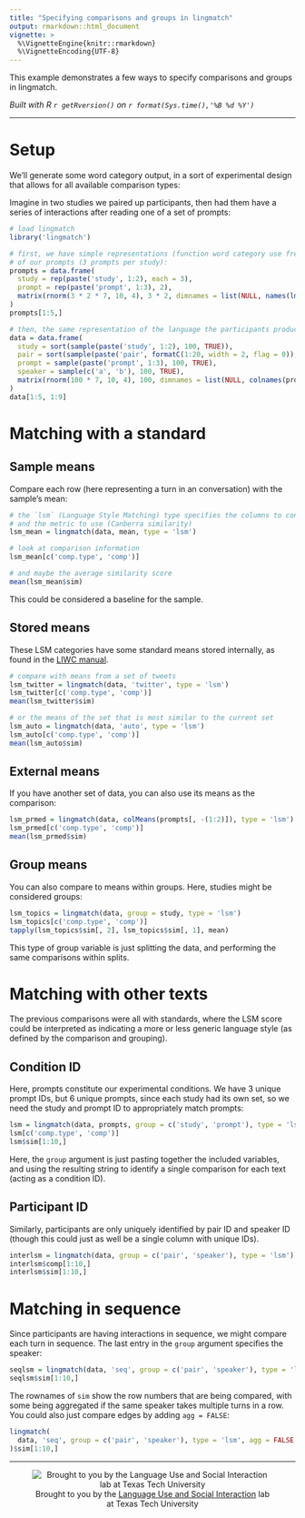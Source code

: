 ```yaml
---
title: "Specifying comparisons and groups in lingmatch"
output: rmarkdown::html_document
vignette: >
  %\VignetteEngine{knitr::rmarkdown}
  %\VignetteEncoding{UTF-8}
---
```


This example demonstrates a few ways to specify comparisons and groups in lingmatch.

*Built with R 
`r getRversion()`
on 
`r format(Sys.time(),'%B %d %Y')`*

***
# Setup

We'll generate some word category output, in a sort of experimental design that allows for all available comparison types: 

Imagine in two studies we paired up participants, then had them have a series of interactions after reading one of a set of prompts:
```r
# load lingmatch
library('lingmatch')

# first, we have simple representations (function word category use frequencies)
# of our prompts (3 prompts per study):
prompts = data.frame(
  study = rep(paste('study', 1:2), each = 3),
  prompt = rep(paste('prompt', 1:3), 2),
  matrix(rnorm(3 * 2 * 7, 10, 4), 3 * 2, dimnames = list(NULL, names(lma_dict(1:7))))
)
prompts[1:5,]

# then, the same representation of the language the participants produced:
data = data.frame(
  study = sort(sample(paste('study', 1:2), 100, TRUE)),
  pair = sort(sample(paste('pair', formatC(1:20, width = 2, flag = 0)), 100, TRUE)),
  prompt = sample(paste('prompt', 1:3), 100, TRUE),
  speaker = sample(c('a', 'b'), 100, TRUE),
  matrix(rnorm(100 * 7, 10, 4), 100, dimnames = list(NULL, colnames(prompts)[-(1:2)]))
)
data[1:5, 1:9]
```

# Matching with a standard

## Sample means
Compare each row (here representing a turn in an conversation) with the sample's mean:
```r
# the `lsm` (Language Style Matching) type specifies the columns to consider,
# and the metric to use (Canberra similarity)
lsm_mean = lingmatch(data, mean, type = 'lsm')

# look at comparison information
lsm_mean[c('comp.type', 'comp')]

# and maybe the average similarity score
mean(lsm_mean$sim)
```

This could be considered a baseline for the sample.

## Stored means
These LSM categories have some standard means stored internally, as found in the [LIWC manual](https://liwc.wpengine.com/wp-content/uploads/2015/11/LIWC2015_LanguageManual.pdf).
```r
# compare with means from a set of tweets
lsm_twitter = lingmatch(data, 'twitter', type = 'lsm')
lsm_twitter[c('comp.type', 'comp')]
mean(lsm_twitter$sim)

# or the means of the set that is most similar to the current set
lsm_auto = lingmatch(data, 'auto', type = 'lsm')
lsm_auto[c('comp.type', 'comp')]
mean(lsm_auto$sim)
```

## External means
If you have another set of data, you can also use its means as the comparison:
```r
lsm_prmed = lingmatch(data, colMeans(prompts[, -(1:2)]), type = 'lsm')
lsm_prmed[c('comp.type', 'comp')]
mean(lsm_prmed$sim)
```


## Group means
You can also compare to means within groups. Here, studies might be considered groups:
```r
lsm_topics = lingmatch(data, group = study, type = 'lsm')
lsm_topics[c('comp.type', 'comp')]
tapply(lsm_topics$sim[, 2], lsm_topics$sim[, 1], mean)
```

This type of group variable is just splitting the data, and performing the same comparisons within splits.

# Matching with other texts

The previous comparisons were all with standards, where the LSM score could be interpreted as indicating a more or less
generic language style (as defined by the comparison and grouping).

## Condition ID
Here, prompts constitute our experimental conditions. We have 3 unique prompt IDs, but 6 unique prompts, since each study had its own set, so we need the study and prompt ID to appropriately match prompts:
```r
lsm = lingmatch(data, prompts, group = c('study', 'prompt'), type = 'lsm')
lsm[c('comp.type', 'comp')]
lsm$sim[1:10,]
```

Here, the `group` argument is just pasting together the included variables, and using the resulting string to identify a single comparison for each text (acting as a condition ID).

## Participant ID
Similarly, participants are only uniquely identified by pair ID and speaker ID (though this could just as well be a single column with unique IDs).
```r
interlsm = lingmatch(data, group = c('pair', 'speaker'), type = 'lsm')
interlsm$comp[1:10,]
interlsm$sim[1:10,]
```

# Matching in sequence
Since participants are having interactions in sequence, we might compare each turn in sequence. The last entry in the `group` argument specifies the speaker:
```r
seqlsm = lingmatch(data, 'seq', group = c('pair', 'speaker'), type = 'lsm')
seqlsm$sim[1:10,]
```
The rownames of `sim` show the row numbers that are being compared, with some being aggregated if the same speaker takes multiple turns in a row. You could also just compare edges by adding `agg = FALSE`:
```r
lingmatch(
  data, 'seq', group = c('pair', 'speaker'), type = 'lsm', agg = FALSE
)$sim[1:10,]
```
***
<div style='text-align:center'>
![Brought to you by the <a href="https://www.depts.ttu.edu/psy/lusi/resources.php" target="_blank">Language Use and Social Interaction</a> lab at Texas Tech University](https://www.depts.ttu.edu/psy/lusi/files/lusi.jpg)
</div>
